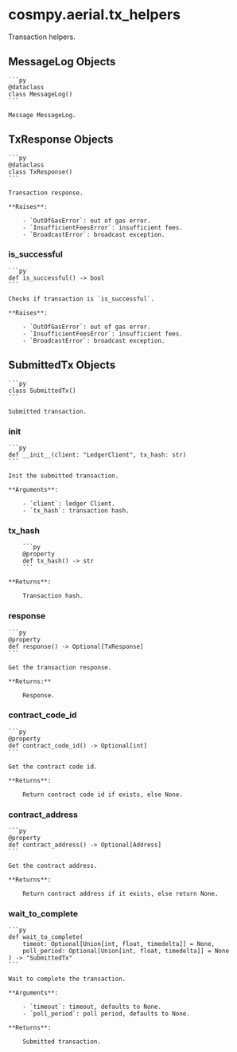 # cosmpy.aerial.tx_helpers

Transaction helpers.

## MessageLog Objects 

    ```py
    @dataclass
    class MessageLog()
    ```

    Message MessageLog.


## TxResponse Objects 

    ```py
    @dataclass
    class TxResponse()
    ```

    Transaction response.

    **Raises**:

        - `OutOfGasError`: out of gas error.
        - `InsufficientFeesError`: insufficient fees.
        - `BroadcastError`: broadcast exception.

### is_successful

    ```py
    def is_successful() -> bool
    ```

    Checks if transaction is `is_successful`.

    **Raises**:

        - `OutOfGasError`: out of gas error.
        - `InsufficientFeesError`: insufficient fees.
        - `BroadcastError`: broadcast exception.

## SubmittedTx Objects 

    ```py
    class SubmittedTx()
    ```

    Submitted transaction.

### __init__

    ```py
    def __init__(client: "LedgerClient", tx_hash: str)
    ```

    Init the submitted transaction.

    **Arguments**:

        - `client`: ledger Client.
        - `tx_hash`: transaction hash.

### tx_hash

        ```py
        @property
        def tx_hash() -> str
        ```

    **Returns**:

        Transaction hash.

### response

    ```py
    @property
    def response() -> Optional[TxResponse]
    ```

    Get the transaction response.

    **Returns:**

        Response.

### contract_code_id 

    ```py
    @property
    def contract_code_id() -> Optional[int]
    ```

    Get the contract code id.

    **Returns**:

        Return contract code id if exists, else None.

### contract_address

    ```py
    @property
    def contract_address() -> Optional[Address]
    ```

    Get the contract address.

    **Returns**:

        Return contract address if it exists, else return None.


### wait_to_complete

    ```py
    def wait_to_complete(
        timeot: Optional[Union[int, float, timedelta]] = None,
        poll_period: Optional[Union[int, float, timedelta]] = None
    ) -> "SubmittedTx"
    ```

    Wait to complete the transaction.

    **Arguments**:

        - `timeout`: timeout, defaults to None.
        - `poll_period`: poll period, defaults to None.

    **Returns**:

        Submitted transaction.
